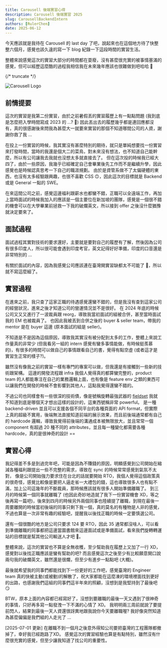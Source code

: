 ```yaml
---
title: Carousell 後端實習心得
description: Carousell 後端實習 2025
slug: CarousellBackendIntern
authors: [RulerChen]
date: 2025-06-12
---
```


今天應該就是我待在 Carousell 的 last day 了吧，說起來也在這個地方待了快整整六個月，感覺也該久違的寫一下 blog 紀錄一下這段時間的實習生活。

整體來說感覺這次的實習大部分的時間都在耍廢，沒有甚麼很充實的被事情塞滿的感覺，但可以經歷這麼酷的過程我相信我在未來幾年應該也很難做到吧哈哈 🤣

{/* truncate */}

![Carousell Logo](/img/blog/carousell-1.jpg)

## 前情提要

這次的實習是我第二份實習，由於之前暑假丟的實習履歷上有一點點問題 (我到底是怎麼把入學時間寫成 2023 的 ...? 🤔) 因此丟出去的履歷幾乎都是連回應都沒有，真的很感謝後來問我為甚麼大一就要來實習的那個不知道哪間公司的人資，謝謝你救了我 ...

在投上一份實習的時候，我其實沒有甚麼特別的期待，就只是單純想要找一份實習來打發時間，當時的我還是個大二的菜鳥，對未來沒有想法，也不知道自己能幹麼，所以有公司讓我去我就也沒想太多就直接去了。
但在這次投的時候我已經大四了，由於一些原因，我幾乎已經確定自己會畢業後先工作而不是繼續升學，因此感覺也是時候認真思考一下自己的職涯規劃。
由於是資管系做不了太偏硬體的東西，也沒有太多經驗跟興趣，也很不喜歡 CSS 🙃，因此這次的目標就是 Backend 或是 General 一點的 SWE。

在來這間公司之前，感覺這邊福利跟薪水也都蠻不錯，正職可以全遠端工作，再加上當時面試的時候我加入的應該是一個主要位在新加坡的團隊，感覺是一個很不錯的機會可以在大學畢業前拯救一下我的破爛英文，所以接到 offer 之後沒什麼猶豫就決定要來了。

## 面試過程

面試過程其實對技術的要求還好，主要就是要對自己的履歷有了解，然後因為公司有很多印度人，所以很可能會遇到印度考官，英文記得好好準備，印度的口音還是非常特別的 ...

有關於面試的內容，因為我感覺公司應該連在臺灣開實習缺都太不可能了 🤣，所以就不寫這麼細了。

## 實習過程

在進來之前，我只查了這家正職的待遇感覺還蠻不錯的，但是我沒有查到這家公司的經營狀況，進來之後才知道公司的營運情況並不是很好。
在 2024 年底的時候公司又又又進行了一波裁員跟 reorg，導致我當初面試的組被合併，甚至當時面試我的 EM 也被裁員了。
也因此我被丟到合併之後的 buyer & seller team，帶我的 mentor 是在 buyer 這邊 (原本面試的組是 seller)。

不知道是不是因為這個原因，導致我其實沒有被分配到太多的工作，整體上來說工作量真的非常少 (但我看另一組的 intern 感覺有蠻多事情能做，有時候挺羨慕的)，有很多的時間可以做自己的事情跟看自己的書，覺得有點空虛 (或者這才是實習生正常的樣子?)。

雖然沒有像我之前的實習一樣有專門的專案可以做，但我還是有接觸到一些新的技術跟架構。
這邊的開發流程跟 infra 我個人覺得真的都算蠻完整的，product team 的人都能專注在自己的業務邏輯上面，也有像是 feature env 之類的東西可以讓我們在開發的時候不會影響到其他人，這點我覺得還蠻不錯的。

不過公司也同樣會有一些很深的技術債，像是號稱旋轉最強武器的 [fieldset](https://medium.com/carousell-insider/building-a-dynamic-ui-system-at-carousell-part-1-849c30ceacb9) 我就不知道到底是哪個天才想出這樣的設計的，這東西號稱非常 powerful。
是一種 backend-driven 並且可以支援各個不同平台的各種頁面的 API format，但實際上真的超級不實用，後端無法直接知道前端的展示效果，而且前後端通常都有自己的 hardcode 邏輯，導致我覺得前後端的溝通成本被無限放大，並且常常一個 component 有超過 20 種不同的 attributes，並且每一種變化都需要各種 hardcode，真的是很神奇的設計 ==

## 實習心得

我記得差不多是到過完年吧，可能是因為不賺錢的原因，明顯感覺到公司開始在縮減各種福利跟提出一些不完整的需求，導致在 sync 的時候常常感覺到氣氛不太對，
像是公司開始強力要求住在台北的話就要開始 RTO，我個人覺得這個政策真的很奇怪，感覺比較像是要把人逼走省一大禮包的錢，這也導致很多人也有點不滿，加上公司這幾年的不斷裁員，那時候應該就有很多人開始準備離職了。
到三月的時候第一個同事就離職了 (也因此奇妙地造就了我下一份實習機會 XD，等之後再寫一篇吧)，後來到四月的時候另外兩個同事也陸續提了離職，到現在最後一周要離開的時候當初後端的同事只剩下我一個，真的莫名的有種物是人非的感覺，不過也算是一次非常有趣的經驗吧，提醒我以後找正職的時候一定要慎選公司。

還有一個很酷的地方是公司只要求 124 要 RTO，因此 35 通常都沒啥人，可以看到準備離職的同事都把這邊當圖書館來這邊面試或是準備面試，看來我們旋轉轉運站的目標就是幫其他公司輸送人才吧 🤣。

整體來說，這次的實習也不算是全無收穫，至少幫助我在履歷上又加了一行 XD，感覺對以後找正職應該是蠻有幫助的吧?
而且感覺這次之後至少有比較願意開口說兩句我的破爛英文，雖然還是很爛，但至少有進步一點點吧 (大概)。

最後就希望我的同事們都能找到下一份更好的工作吧，感覺臺灣的 Engineer team 真的快被主動(或被動)的解散了，祝大家都能在這麼凍的環境裡面找到更好的出路，也感謝我們這組的同事們這半年來的照顧，沒想到是我堅持到了最後吧 😏

BTW，原本上面的內容都已經寫好了，沒想到要離職的最後一天又遇到了很神奇的事情，只好再多寫一點發洩一下不滿的心情了 XD。
我明明兩三周前就說了要提前閃人，結果到最後一天人資還很訝異地跟我說你今天要離職喔? 我好像突然知道為甚麼偏偏是我們組的人走光了 ...

[2025-07-01 更新]
在離職不到一個月之後意外得知公司要把臺灣的工程團隊都撤掉了，幸好我已經跑路了XD。
感覺這次的實習經驗也算是有點特別，雖然沒有什麼很充實的感覺，但至少讓我知道了找公司的重要性。

